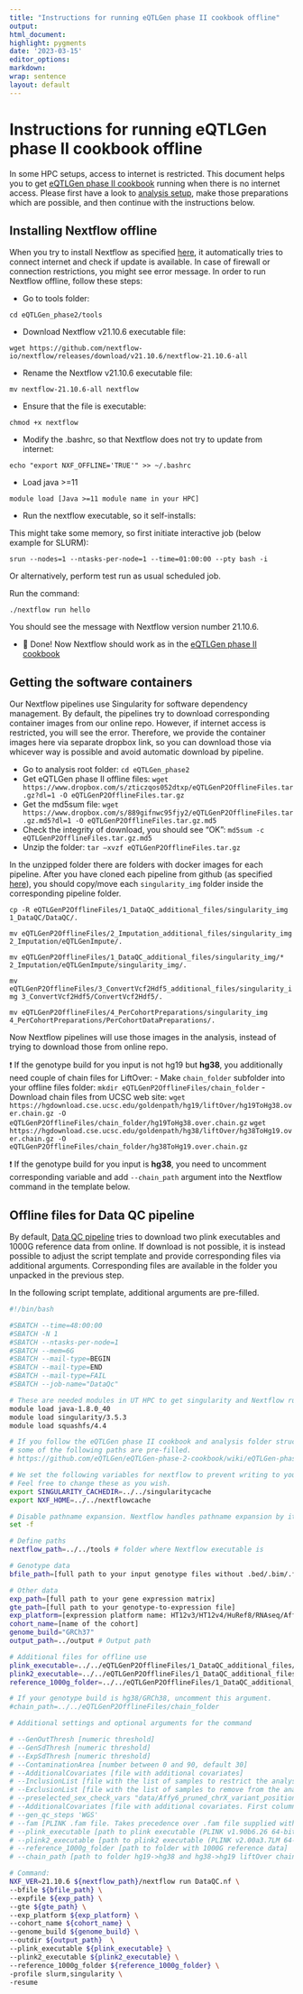 ```yaml
---
title: "Instructions for running eQTLGen phase II cookbook offline"
output:
html_document:
highlight: pygments
date: '2023-03-15'
editor_options:
markdown:
wrap: sentence
layout: default
---
```


# Instructions for running eQTLGen phase II cookbook offline

In some HPC setups, access to internet is restricted. This document helps you to get [eQTLGen phase II cookbook](eQTLGen-p2-cookbook.html) running when there is no internet access. Please first have a look to [analysis setup](eQTLGen-p2-cookbook.html#setup), make those preparations which are possible, and then continue with the instructions below.

## Installing Nextflow offline

When you try to install Nextflow as specified [here](https://www.nextflow.io/docs/latest/getstarted.html#installation), it automatically tries to connect internet and check if update is available. In case of firewall or connection restrictions, you might see error message. In order to run Nextflow offline, follow these steps:

- Go to tools folder:

`cd eQTLGen_phase2/tools`

- Download Nextflow v21.10.6 executable file:

`wget https://github.com/nextflow-io/nextflow/releases/download/v21.10.6/nextflow-21.10.6-all`

- Rename the Nextflow v21.10.6 executable file:

`mv nextflow-21.10.6-all nextflow`

- Ensure that the file is executable:

`chmod +x nextflow`

- Modify the .bashrc, so that Nextflow does not try to update from internet:

`echo "export NXF_OFFLINE='TRUE'" >> ~/.bashrc`

- Load java >=11

`module load [Java >=11 module name in your HPC]`

- Run the nextflow executable, so it self-installs:

This might take some memory, so first initiate interactive job (below example for SLURM):

`srun --nodes=1 --ntasks-per-node=1 --time=01:00:00 --pty bash -i`

Or alternatively, perform test run as usual scheduled job.

Run the command:

`./nextflow run hello`

You should see the message with Nextflow version number 21.10.6.

- 🎉 Done! Now Nextflow should work as in the [eQTLGen phase II cookbook](eQTLGen-p2-cookbook.html)

## Getting the software containers

Our Nextflow pipelines use Singularity for software dependency management. By default, the pipelines try to download corresponding container images from our online repo. However, if internet access is restricted, you will see the error. Therefore, we provide the container images here via separate dropbox link, so you can download those via whicever way is possible and avoid automatic download by pipeline.

- Go to analysis root folder:
  `cd eQTLGen_phase2`
- Get eQTLGen phase II offline files:
  `wget https://www.dropbox.com/s/zticzqos052dtxp/eQTLGenP2OfflineFiles.tar.gz?dl=1 -O eQTLGenP2OfflineFiles.tar.gz`
- Get the md5sum file:
  `wget https://www.dropbox.com/s/889gifnwc95fjy2/eQTLGenP2OfflineFiles.tar.gz.md5?dl=1 -O eQTLGenP2OfflineFiles.tar.gz.md5`
- Check the integrity of download, you should see "OK":
  `md5sum -c eQTLGenP2OfflineFiles.tar.gz.md5`
- Unzip the folder:
  `tar –xvzf eQTLGenP2OfflineFiles.tar.gz`

In the unzipped folder there are folders with docker images for each pipeline. After you have cloned each pipeline from github (as specified [here](eQTLGen-p2-cookbook.html#setup)), you should copy/move each `singularity_img` folder inside the corresponding pipeline folder.

`cp -R eQTLGenP2OfflineFiles/1_DataQC_additional_files/singularity_img 1_DataQC/DataQC/.`

`mv eQTLGenP2OfflineFiles/2_Imputation_additional_files/singularity_img 2_Imputation/eQTLGenImpute/.`

`mv eQTLGenP2OfflineFiles/1_DataQC_additional_files/singularity_img/* 2_Imputation/eQTLGenImpute/singularity_img/.`

`mv eQTLGenP2OfflineFiles/3_ConvertVcf2Hdf5_additional_files/singularity_img 3_ConvertVcf2Hdf5/ConvertVcf2Hdf5/.`

`mv eQTLGenP2OfflineFiles/4_PerCohortPreparations/singularity_img 4_PerCohortPreparations/PerCohortDataPreparations/.`

Now Nextflow pipelines will use those images in the analysis, instead of trying to download those from online repo. 

❗ If the genotype build for you input is not hg19 but **hg38**, you additionally need couple of chain files for LiftOver:
- Make `chain_folder` subfolder into your offline files folder:
  `mkdir eQTLGenP2OfflineFiles/chain_folder`
- Download chain files from UCSC web site:
  `wget https://hgdownload.cse.ucsc.edu/goldenpath/hg19/liftOver/hg19ToHg38.over.chain.gz -O eQTLGenP2OfflineFiles/chain_folder/hg19ToHg38.over.chain.gz`
  `wget https://hgdownload.cse.ucsc.edu/goldenpath/hg38/liftOver/hg38ToHg19.over.chain.gz -O eQTLGenP2OfflineFiles/chain_folder/hg38ToHg19.over.chain.gz`

❗ If the genotype build for you input is **hg38**, you need to uncomment corresponding variable and add `--chain_path` argument into the Nextflow command in the template below.

## Offline files for Data QC pipeline

By default, [Data QC pipeline](eQTLGen-p2-cookbook.html#1-data-qc) tries to download two plink executables and 1000G reference data from online. If download is not possible, it is instead possible to adjust the script template and provide corresponding files via additional arguments. Corresponding files are available in the folder you unpacked in the previous step.

In the following script template, additional arguments are pre-filled.

```bash
#!/bin/bash

#SBATCH --time=48:00:00
#SBATCH -N 1
#SBATCH --ntasks-per-node=1
#SBATCH --mem=6G
#SBATCH --mail-type=BEGIN
#SBATCH --mail-type=END
#SBATCH --mail-type=FAIL
#SBATCH --job-name="DataQc"

# These are needed modules in UT HPC to get singularity and Nextflow running. Replace with appropriate ones for your HPC.
module load java-1.8.0_40
module load singularity/3.5.3
module load squashfs/4.4

# If you follow the eQTLGen phase II cookbook and analysis folder structure,
# some of the following paths are pre-filled.
# https://github.com/eQTLGen/eQTLGen-phase-2-cookbook/wiki/eQTLGen-phase-II-cookbook

# We set the following variables for nextflow to prevent writing to your home directory (and potentially filling it completely)
# Feel free to change these as you wish.
export SINGULARITY_CACHEDIR=../../singularitycache
export NXF_HOME=../../nextflowcache

# Disable pathname expansion. Nextflow handles pathname expansion by itself.
set -f

# Define paths
nextflow_path=../../tools # folder where Nextflow executable is

# Genotype data
bfile_path=[full path to your input genotype files without .bed/.bim/.fam extension]

# Other data
exp_path=[full path to your gene expression matrix]
gte_path=[full path to your genotype-to-expression file]
exp_platform=[expression platform name: HT12v3/HT12v4/HuRef8/RNAseq/AffyU219/AffyHumanExon]
cohort_name=[name of the cohort]
genome_build="GRCh37"
output_path=../output # Output path

# Additional files for offline use
plink_executable=../../eQTLGenP2OfflineFiles/1_DataQC_additional_files/plink_executables/plink
plink2_executable=../../eQTLGenP2OfflineFiles/1_DataQC_additional_files/plink_executables/plink2
reference_1000g_folder=../../eQTLGenP2OfflineFiles/1_DataQC_additional_files/bigsnpr_reference/

# If your genotype build is hg38/GRCh38, uncomment this argument.
#chain_path=../../eQTLGenP2OfflineFiles/chain_folder

# Additional settings and optional arguments for the command

# --GenOutThresh [numeric threshold]
# --GenSdThresh [numeric threshold]
# --ExpSdThresh [numeric threshold]
# --ContaminationArea [number between 0 and 90, default 30]
# --AdditionalCovariates [file with additional covariates]
# --InclusionList [file with the list of samples to restrict the analysis]
# --ExclusionList [file with the list of samples to remove from the analysis]
# --preselected_sex_check_vars "data/Affy6_pruned_chrX_variant_positions.txt"
# --AdditionalCovariates [file with additional covariates. First column should be `SampleID`]
# --gen_qc_steps 'WGS'
# --fam [PLINK .fam file. Takes precedence over .fam file supplied with `--bfile`]
# --plink_executable [path to plink executable (PLINK v1.90b6.26 64-bit)]
# --plink2_executable [path to plink2 executable (PLINK v2.00a3.7LM 64-bit Intel)]
# --reference_1000g_folder [path to folder with 1000G reference data]
# --chain_path [path to folder hg19->hg38 and hg38->hg19 liftOver chain files]

# Command:
NXF_VER=21.10.6 ${nextflow_path}/nextflow run DataQC.nf \
--bfile ${bfile_path} \
--expfile ${exp_path} \
--gte ${gte_path} \
--exp_platform ${exp_platform} \
--cohort_name ${cohort_name} \
--genome_build ${genome_build} \
--outdir ${output_path}  \
--plink_executable ${plink_executable} \
--plink2_executable ${plink2_executable} \
--reference_1000g_folder ${reference_1000g_folder} \
-profile slurm,singularity \
-resume
```
